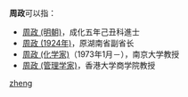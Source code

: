 '''周政'''可以指：
* [[周政_(明朝)|周政 (明朝)]]，成化五年己丑科進士
* [[周政_(1924年)|周政 (1924年)]]，原湖南省副省长
* [[周政_(化学家)|周政 (化学家)]]（1973年1月－），南京大学教授
* [[周政_(管理学家)|周政 (管理学家)]]，香港大学商学院教授

{{disambig}}

[[Category:二字周姓人名消歧义|zheng]]